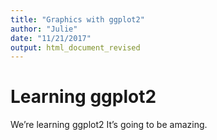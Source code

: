 ```yaml
---
title: "Graphics with ggplot2"
author: "Julie"
date: "11/21/2017"
output: html_document_revised
---
```


# Learning ggplot2

We're learning ggplot2 It's going to be amazing. 